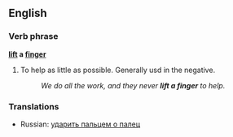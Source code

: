 ==English==

===Verb phrase===
'''[[lift]] a [[finger]]'''

# {{idiom}} To help as little as possible.  Generally usd in the negative.
#:''We do all the work, and they never '''lift a finger''' to help.''

===Translations===
*Russian: [[ударить пальцем о палец]]<!--to strike a finger with another finger "Он пальцем о палец не ударил, а денег требует"-->